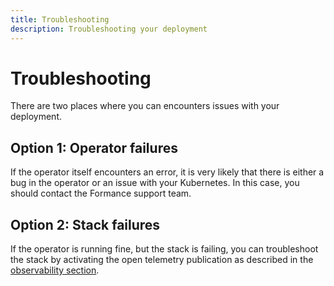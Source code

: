 ```yaml
---
title: Troubleshooting
description: Troubleshooting your deployment
---
```


# Troubleshooting

There are two places where you can encounters issues with your deployment.

## Option 1: Operator failures

If the operator itself encounters an error, it is very likely that there is either a bug in the operator or an issue with your Kubernetes. In this case, you should contact the Formance support team.

## Option 2: Stack failures

If the operator is running fine, but the stack is failing, you can troubleshoot the stack by activating the open telemetry publication as described in the [observability section](./observability/opentelemetry-configurations.mdx).
